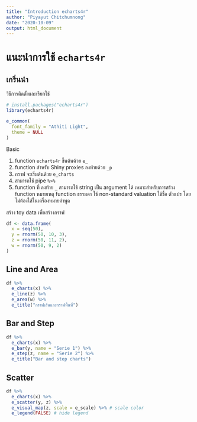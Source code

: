 ```yaml
---
title: "Introduction echarts4r"
author: "Piyayut Chitchumnong"
date: "2020-10-09"
output: html_document
---
```


# แนะนำการใช้ `echarts4r`

## เกริ่นนำ
วิธีการติดตั้งและเรียกใช้
```r
# install.packages("echarts4r")
library(echarts4r)

e_common(
  font_family = "Athiti Light",
  theme = NULL
)
```

Basic

1. function `echarts4r` ขึ้นต้นด้วย `e_`
2. function สำหรับ Shiny proxies ลงท้ายด้วย `_p`
3. กราฟ จะเริ่มต้นด้วย `e_charts`
4. สามารถใช้ pipe `%>%`
5. function ที่ ลงท้าย `_` สามารถใช้ string เป็น argument ได้ เหมาะสำหรับการสร้าง function 
หมายเหตุ function ธรรมดา ใช้ non-standard valuation ใช้ชื่อ ตัวแปร โดยไม่ต้องใส่ในเครื่องหมายคำพูด 


สร้าง toy data เพื่อสร้างกราฟ
```r
df <- data.frame(
  x = seq(50),
  y = rnorm(50, 10, 3),
  z = rnorm(50, 11, 2),
  w = rnorm(50, 9, 2)
)
```

## Line and Area
```r
df %>%
  e_charts(x) %>%
  e_line(z) %>%
  e_area(w) %>%
  e_title("กราฟเส้นและกราฟพื้นที่")
```

## Bar and Step
```r
df %>% 
  e_charts(x) %>% 
  e_bar(y, name = "Serie 1") %>% 
  e_step(z, name = "Serie 2") %>% 
  e_title("Bar and step charts")
```

## Scatter
```r
df %>% 
  e_charts(x) %>% 
  e_scatter(y, z) %>% 
  e_visual_map(z, scale = e_scale) %>% # scale color
  e_legend(FALSE) # hide legend
```